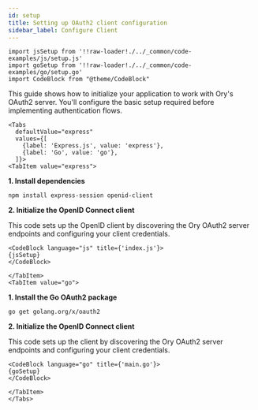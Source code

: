 ```yaml
---
id: setup
title: Setting up OAuth2 client configuration
sidebar_label: Configure Client
---
```


```mdx-code-block
import jsSetup from '!!raw-loader!./../_common/code-examples/js/setup.js'
import goSetup from '!!raw-loader!./../_common/code-examples/go/setup.go'
import CodeBlock from "@theme/CodeBlock"
```

This guide shows how to initialize your application to work with Ory's OAuth2 server. You'll configure the basic setup required
before implementing authentication flows.

```mdx-code-block
<Tabs
  defaultValue="express"
  values={[
    {label: 'Express.js', value: 'express'},
    {label: 'Go', value: 'go'},
  ]}>
<TabItem value="express">
```

**1. Install dependencies**

```shell
npm install express-session openid-client
```

**2. Initialize the OpenID Connect client**

This code sets up the OpenID client by discovering the Ory OAuth2 server endpoints and configuring your client credentials.

```mdx-code-block
<CodeBlock language="js" title={'index.js'}>
{jsSetup}
</CodeBlock>
```

```mdx-code-block
</TabItem>
<TabItem value="go">
```

**1. Install the Go OAuth2 package**

```shell
go get golang.org/x/oauth2
```

**2. Initialize the OpenID Connect client**

This code sets up the client by discovering the Ory OAuth2 server endpoints and configuring your client credentials.

```mdx-code-block
<CodeBlock language="go" title={'main.go'}>
{goSetup}
</CodeBlock>
```

```mdx-code-block
</TabItem>
</Tabs>
```
